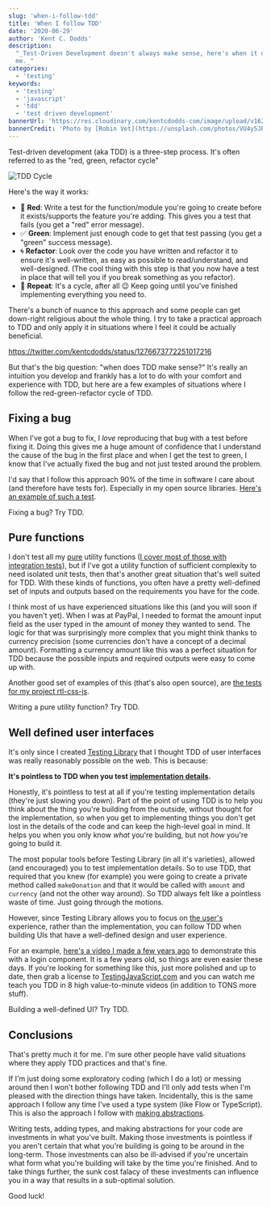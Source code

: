 ```yaml
---
slug: 'when-i-follow-tdd'
title: 'When I follow TDD'
date: '2020-06-29'
author: 'Kent C. Dodds'
description:
  "_Test-Driven Development doesn't always make sense, here's when it does for
  me._"
categories:
  - 'testing'
keywords:
  - 'testing'
  - 'javascript'
  - 'tdd'
  - 'test driven development'
bannerUrl: 'https://res.cloudinary.com/kentcdodds-com/image/upload/v1625033508/kentcdodds.com/content/blog/when-i-follow-tdd/banner.jpg'
bannerCredit: 'Photo by [Robin Vet](https://unsplash.com/photos/VU4y5JRD-zo)'
---
```


Test-driven development (aka TDD) is a three-step process. It's often referred
to as the "red, green, refactor cycle"

![TDD Cycle](https://res.cloudinary.com/kentcdodds-com/image/upload/v1625033508/kentcdodds.com/content/blog/when-i-follow-tdd/0.jpg)

Here's the way it works:

- 🚨 **Red**: Write a test for the function/module you're going to create before
  it exists/supports the feature you're adding. This gives you a test that fails
  (you get a "red" error message).
- ✅ **Green**: Implement just enough code to get that test passing (you get a
  "green" success message).
- 🌀 **Refactor**: Look over the code you have written and refactor it to ensure
  it's well-written, as easy as possible to read/understand, and well-designed.
  (The cool thing with this step is that you now have a test in place that will
  tell you if you break something as you refactor).
- 🔁 **Repeat**: It's a cycle, after all 😉 Keep going until you've finished
  implementing everything you need to.

There's a bunch of nuance to this approach and some people can get down-right
religious about the whole thing. I try to take a practical approach to TDD and
only apply it in situations where I feel it could be actually beneficial.

https://twitter.com/kentcdodds/status/1276673772251017216

But that's the big question: "when does TDD make sense?" It's really an
intuition you develop and frankly has a lot to do with your comfort and
experience with TDD, but here are a few examples of situations where I follow
the red-green-refactor cycle of TDD.

## Fixing a bug

When I've got a bug to fix, I _love_ reproducing that bug with a test before
fixing it. Doing this gives me a huge amount of confidence that I understand the
cause of the bug in the first place and when I get the test to green, I know
that I've actually fixed the bug and not just tested around the problem.

I'd say that I follow this approach 90% of the time in software I care about
(and therefore have tests for). Especially in my open source libraries.
[Here's an example of such a test](https://github.com/testing-library/user-event/blob/e5db332c3f0ed3f6743d400f25b3cbf91a697f32/src/__tests__/type.js#L595-L601).

Fixing a bug? Try TDD.

## Pure functions

I don't test all my [pure](https://en.wikipedia.org/wiki/Pure_function) utility
functions ([I cover most of those with integration tests](/blog/write-tests)),
but if I've got a utility function of sufficient complexity to need isolated
unit tests, then that's another great situation that's well suited for TDD. With
these kinds of functions, you often have a pretty well-defined set of inputs and
outputs based on the requirements you have for the code.

I think most of us have experienced situations like this (and you will soon if
you haven't yet). When I was at PayPal, I needed to format the amount input
field as the user typed in the amount of money they wanted to send. The logic
for that was surprisingly more complex that you might think thanks to currency
precision (some currencies don't have a concept of a decimal amount). Formatting
a currency amount like this was a perfect situation for TDD because the possible
inputs and required outputs were easy to come up with.

Another good set of examples of this (that's also open source), are
[the tests for my project rtl-css-js](https://github.com/kentcdodds/rtl-css-js/blob/master/src/__tests__/index.js).

Writing a pure utility function? Try TDD.

## Well defined user interfaces

It's only since I created [Testing Library](https://testing-library.com) that I
thought TDD of user interfaces was really reasonably possible on the web. This
is because:

**It's pointless to TDD when you test
[implementation details](/blog/testing-implementation-details).**

Honestly, it's pointless to test at all if you're testing implementation details
(they're just slowing you down). Part of the point of using TDD is to help you
think about the thing you're building from the outside, without thought for the
implementation, so when you get to implementing things you don't get lost in the
details of the code and can keep the high-level goal in mind. It helps you when
you only know _what_ you're building, but not _how_ you're going to build it.

The most popular tools before Testing Library (in all it's varieties), allowed
(and encouraged) you to test implementation details. So to use TDD, that
required that you knew (for example) you were going to create a private method
called `makeDonation` and that it would be called with `amount` and `currency`
(and not the other way around). So TDD always felt like a pointless waste of
time. Just going through the motions.

However, since Testing Library allows you to focus on
[the user's](/blog/avoid-the-test-user) experience, rather than the
implementation, you can follow TDD when building UIs that have a well-defined
design and user experience.

For an example,
[here's a video I made a few years ago](https://www.youtube.com/watch?v=kCR3JAR7CHE)
to demonstrate this with a login component. It is a few years old, so things are
even easier these days. If you're looking for something like this, just more
polished and up to date, then grab a license to
[TestingJavaScript.com](https://testingjavascript.com) and you can watch me
teach you TDD in 8 high value-to-minute videos (in addition to TONS more stuff).

Building a well-defined UI? Try TDD.

## Conclusions

That's pretty much it for me. I'm sure other people have valid situations where
they apply TDD practices and that's fine.

If I'm just doing some exploratory coding (which I do a lot) or messing around
then I won't bother following TDD and I'll only add tests when I'm pleased with
the direction things have taken. Incidentally, this is the same approach I
follow any time I've used a type system (like Flow or TypeScript). This is also
the approach I follow with [making abstractions](/blog/aha-programming).

Writing tests, adding types, and making abstractions for your code are
investments in what you've built. Making those investments is pointless if you
aren't certain that what you're building is going to be around in the long-term.
Those investments can also be ill-advised if you're uncertain what form what
you're building will take by the time you're finished. And to take things
further, the sunk cost falacy of these investments can influence you in a way
that results in a sub-optimal solution.

Good luck!
